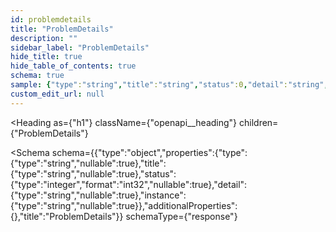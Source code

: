 ```yaml
---
id: problemdetails
title: "ProblemDetails"
description: ""
sidebar_label: "ProblemDetails"
hide_title: true
hide_table_of_contents: true
schema: true
sample: {"type":"string","title":"string","status":0,"detail":"string","instance":"string"}
custom_edit_url: null
---
```



<Heading
  as={"h1"}
  className={"openapi__heading"}
  children={"ProblemDetails"}
>
</Heading>





<Schema
  schema={{"type":"object","properties":{"type":{"type":"string","nullable":true},"title":{"type":"string","nullable":true},"status":{"type":"integer","format":"int32","nullable":true},"detail":{"type":"string","nullable":true},"instance":{"type":"string","nullable":true}},"additionalProperties":{},"title":"ProblemDetails"}}
  schemaType={"response"}
>
  
</Schema>
            